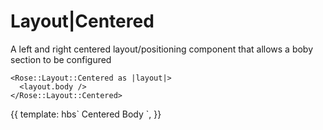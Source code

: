 
<Meta title="Rose|Layout|Centered" component="Centered" />

# Layout|Centered

A left and right centered layout/positioning component that allows a boby section to be configured

```htmlbars
<Rose::Layout::Centered as |layout|>
  <layout.body />
</Rose::Layout::Centered>
```

<Preview>
  <Story name="Centered">{{
    template: hbs`
    <Rose::Layout::Centered as |layout|>
      <layout.body style="background: var(--brand-gray-7);">Centered Body</layout.body>
    </Rose::Layout::Centered>
    `,
  }}</Story>
</Preview>
